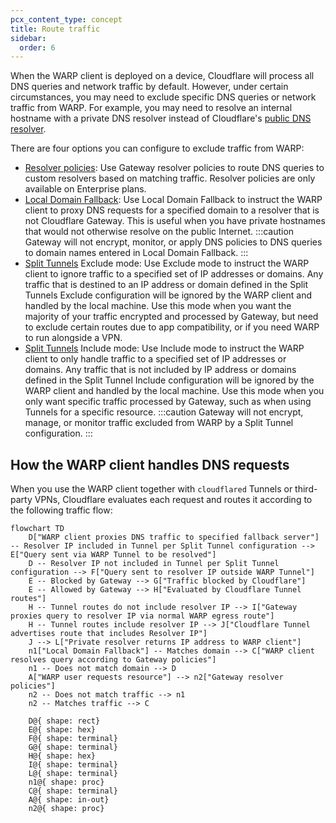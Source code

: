 ```yaml
---
pcx_content_type: concept
title: Route traffic
sidebar:
  order: 6
---
```


When the WARP client is deployed on a device, Cloudflare will process all DNS queries and network traffic by default. However, under certain circumstances, you may need to exclude specific DNS queries or network traffic from WARP. For example, you may need to resolve an internal hostname with a private DNS resolver instead of Cloudflare's [public DNS resolver](1.1.1.1/).

There are four options you can configure to exclude traffic from WARP:

- [Resolver policies](/cloudflare-one/policies/gateway/resolver-policies/): Use Gateway resolver policies to route DNS queries to custom resolvers based on matching traffic. Resolver policies are only available on Enterprise plans.
- [Local Domain Fallback](/cloudflare-one/connections/connect-devices/warp/configure-warp/route-traffic/local-domains/): Use Local Domain Fallback to instruct the WARP client to proxy DNS requests for a specified domain to a resolver that is not Cloudflare Gateway. This is useful when you have private hostnames that would not otherwise resolve on the public Internet.
  :::caution
  Gateway will not encrypt, monitor, or apply DNS policies to DNS queries to domain names entered in Local Domain Fallback.
  :::
- [Split Tunnels](/cloudflare-one/connections/connect-devices/warp/configure-warp/route-traffic/split-tunnels/) Exclude mode: Use Exclude mode to instruct the WARP client to ignore traffic to a specified set of IP addresses or domains. Any traffic that is destined to an IP address or domain defined in the Split Tunnels Exclude configuration will be ignored by the WARP client and handled by the local machine. Use this mode when you want the majority of your traffic encrypted and processed by Gateway, but need to exclude certain routes due to app compatibility, or if you need WARP to run alongside a VPN.
- [Split Tunnels](/cloudflare-one/connections/connect-devices/warp/configure-warp/route-traffic/split-tunnels/) Include mode: Use Include mode to instruct the WARP client to only handle traffic to a specified set of IP addresses or domains. Any traffic that is not included by IP address or domains defined in the Split Tunnel Include configuration will be ignored by the WARP client and handled by the local machine. Use this mode when you only want specific traffic processed by Gateway, such as when using Tunnels for a specific resource.
  :::caution
  Gateway will not encrypt, manage, or monitor traffic excluded from WARP by a Split Tunnel configuration.
  :::

## How the WARP client handles DNS requests

When you use the WARP client together with `cloudflared` Tunnels or third-party VPNs, Cloudflare evaluates each request and routes it according to the following traffic flow:

```mermaid
flowchart TD
    D["WARP client proxies DNS traffic to specified fallback server"] -- Resolver IP included in Tunnel per Split Tunnel configuration --> E["Query sent via WARP Tunnel to be resolved"]
    D -- Resolver IP not included in Tunnel per Split Tunnel configuration --> F["Query sent to resolver IP outside WARP Tunnel"]
    E -- Blocked by Gateway --> G["Traffic blocked by Cloudflare"]
    E -- Allowed by Gateway --> H["Evaluated by Cloudflare Tunnel routes"]
    H -- Tunnel routes do not include resolver IP --> I["Gateway proxies query to resolver IP via normal WARP egress route"]
    H -- Tunnel routes include resolver IP --> J["Cloudflare Tunnel advertises route that includes Resolver IP"]
    J --> L["Private resolver returns IP address to WARP client"]
    n1["Local Domain Fallback"] -- Matches domain --> C["WARP client resolves query according to Gateway policies"]
    n1 -- Does not match domain --> D
    A["WARP user requests resource"] --> n2["Gateway resolver policies"]
    n2 -- Does not match traffic --> n1
    n2 -- Matches traffic --> C

    D@{ shape: rect}
    E@{ shape: hex}
    F@{ shape: terminal}
    G@{ shape: terminal}
    H@{ shape: hex}
    I@{ shape: terminal}
    L@{ shape: terminal}
    n1@{ shape: proc}
    C@{ shape: terminal}
    A@{ shape: in-out}
    n2@{ shape: proc}
```
